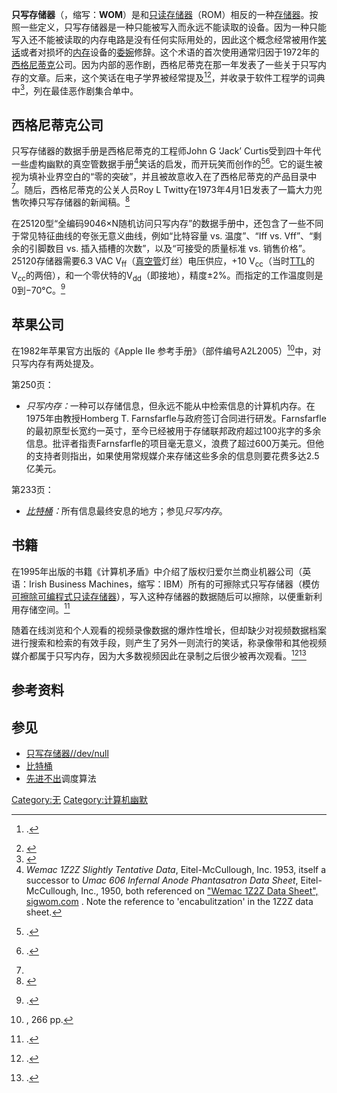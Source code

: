 {{TA
|G1=IT
}}

{{Hatnote|本文介绍的是电子学笑话，关于计算机工程中有实际意义的只写存储器，参见“{{link-en|只写存储器 (工程学)|Write-only memory (engineering)}}”。}}

'''只写存储器'''（{{lang-en|'''W'''rite-'''O'''nly '''M'''emory}}，缩写：'''WOM'''）是和[[只读存储器|只读存储器]]（ROM）相反的一种[[存储器|存储器]]。按照一些定义，只写存储器是一种只能被写入而永远不能读取的设备。因为一种只能写入还不能被读取的内存电路是没有任何实际用处的，因此这个概念经常被用作[[笑话|笑话]]或者对损坏的[[内存|内存]]设备的[[委婉|委婉]]修辞。这个术语的首次使用通常归因于1972年的[[西格尼蒂克|西格尼蒂克]]公司。因为内部的恶作剧，西格尼蒂克在那一年发表了一些关于只写内存的文章。后来，这个笑话在电子学界被经常提及<ref name="origin">{{cite web | url = http://portal.national.com/rap/Story/WOMorigin.html | title = The origin of the WOM – the "Write Only Memory" | first = Robert A | last = Pease | author-link = Bob Pease | publisher = National Semiconductor | accessdate = 2011-11-28 | archiveurl = https://www.webcitation.org/6AxYMnQNI?url=http://portal.national.com/rap/Story/WOMorigin.html | archivedate = 2012-09-26 | dead-url = yes }}.</ref><ref>{{cite web | url = http://www.chinadaily.com.cn/2011-04/02/content_12268630.htm | title = Are you fooled? | work = China Daily | date = 2011-04-02 | accessdate = 2011-11-28 | archive-date = 2020-01-28 | archive-url = https://web.archive.org/web/20200128020507/https://www.chinadaily.com.cn/2011-04/02/content_12268630.htm | dead-url = no }}</ref>，并收录于软件工程学的词典中<ref name = Jargon>{{cite web | archiveurl = https://web.archive.org/web/20200930231240/http://catb.org/~esr/jargon/html/W/write-only-memory.html | accessdate = 2011-11-28 | archivedate = 2020-09-30 | url = http://www.catb.org/~esr/jargon/html/W/write-only-memory.html | title = write-only memory | work = The [[Jargon_File|Jargon File]] | publisher = CatB | editor-link = Eric S. Raymond | editor-last = Raymond | editor-first = Eric S | dead-url = no }}</ref>，列在最佳恶作剧集合单中。

== 西格尼蒂克公司 ==

只写存储器的数据手册是西格尼蒂克的工程师John G ‘Jack’ Curtis受到四十年代一些虚构幽默的真空管数据手册<ref>''Wemac 1Z2Z Slightly Tentative Data'', Eitel-McCullough, Inc. 1953, itself a successor to ''Umac 606 Infernal Anode Phantasatron Data Sheet'', Eitel-McCullough, Inc., 1950, both referenced on [http://www.sigwom.com/?p=186 "Wemac 1Z2Z Data Sheet", sigwom.com] {{Wayback|url=http://www.sigwom.com/?p=186 |date=20160223223041 }}. Note the reference to 'encabulitzation' in the 1Z2Z data sheet.</ref>笑话的启发，而开玩笑而创作的<ref>{{Citation | url = http://www.sigwom.com/?page_id=17 | title = Sigwom | access-date = 2016-02-19 | archive-url = https://web.archive.org/web/20160219044114/http://www.sigwom.com/?page_id=17 | archive-date = 2016-02-19 | dead-url = yes }}.</ref><ref name = Sigwom>{{Citation | url = http://www.sigwom.com/ | title = Sigwom | accessdate = 2016-02-19 | archive-date = 2019-01-23 | archive-url = https://web.archive.org/web/20190123035308/http://www.sigwom.com/ | dead-url = no }}.</ref>。它的诞生被视为填补业界空白的“零的突破”，并且被故意收入在了西格尼蒂克的产品目录中<ref name = Sigwom />。随后，西格尼蒂克的公关人员Roy L Twitty在1973年4月1日发表了一篇大力兜售吹捧只写存储器的新闻稿。<ref>{{Citation | url = http://www.ariplex.com/tina/tsignet1.htm | editor = Tina | title = Funny pages | contribution = The original papers on the invention of the best electro… | accessdate = 2016-02-19 | archive-date = 2019-09-05 | archive-url = https://web.archive.org/web/20190905130517/http://www.ariplex.com/tina/tsignet1.htm | dead-url = no }}</ref>

在25120型“全编码9046×N随机访问只写内存”的数据手册中，还包含了一些不同于常见特征曲线的夸张无意义曲线，例如“比特容量 vs. 温度”、“Iff vs. Vff”、“剩余的引脚数目 vs. 插入插槽的次数”，以及“可接受的质量标准 vs. 销售价格”。25120存储器需要6.3 VAC V<sub>ff</sub>（[[真空管|真空管]]灯丝）电压供应，+10 V<sub>cc</sub>（当时[[TTL|TTL]]的V<sub>cc</sub>的两倍），和一个零伏特的V<sub>dd</sub>（即接地），精度±2%。而指定的工作温度则是0到−70°C。<ref>{{cite web | publisher = Signetics | url = http://web.archive.org/web/20120316141638/http://www.national.com/rap/files/datasheet.pdf | title = Signetics 25120 Fully Encoded, 9046xN, Random Access Write-Only-Memory | first = John G ‘Jack’ | last = Curtis | year = 1972 | accessdate = 2012-03-16 | type = photocopy | format = PDF | archive-date = 2012-03-16 | archive-url = https://web.archive.org/web/20120316141638/http://www.national.com/rap/files/datasheet.pdf }}.</ref>

== 苹果公司 ==
在1982年苹果官方出版的《Apple IIe 参考手册》（部件编号A2L2005）<ref>{{Citation | url = https://archive.org/details/a2_reference_manual | title = Apple IIe Reference Manual | publisher = Apple Computer | year = 1982 | id = part number A2L2005}}, 266 pp.</ref>中，对只写内存有两处提及。

第250页：
* ''只写内存：''一种可以存储信息，但永远不能从中检索信息的计算机内存。在1975年由教授Homberg T. Farnsfarfle与政府签订合同进行研发。Farnsfarfle的最初原型长宽约一英寸，至今已经被用于存储联邦政府超过100兆字的多余信息。批评者指责Farnsfarfle的项目毫无意义，浪费了超过600万美元。但他的支持者则指出，如果使用常规媒介来存储这些多余的信息则要花费多达2.5亿美元。

第233页：
* ''[[比特桶|比特桶]]：''所有信息最终安息的地方；参见''只写内存''。

== 书籍 ==
在1995年出版的书籍《计算机矛盾》中介绍了版权归爱尔兰商业机器公司（英语：Irish Business Machines，缩写：IBM）所有的可擦除式只写存储器（模仿[[可擦除可编程式只读存储器|可擦除可编程式只读存储器]]），写入这种存储器的数据随后可以擦除，以便重新利用存储空间。<ref>{{Citation | url = http://books.google.com/books?id=tZKCZje8178C&pg=PA69 | title = EWOM | format = Google books | page = 69}}.</ref>

随着在线浏览和个人观看的视频录像数据的爆炸性增长，但却缺少对视频数据档案进行搜索和检索的有效手段，则产生了另外一则流行的笑话，称录像带和其他视频媒介都属于只写内存，因为大多数视频因此在录制之后很少被再次观看。<ref>{{Citation | url = http://books.google.com/books?id=dRn5-nSYMwwC&pg=PA49 | title = Advances in Visual Information Systems: 4th International Conference, VISUAL... | format = Google books | page = 49}}.</ref><ref>{{Citation | url = http://books.google.com/books?id=Fqk-eKrlFHkC&pg=PA61 | title =Forensic Digital Imaging and Photography | first1 = Herbert L | last1 = Blitzer | first2 = Jack | last2 = Jacobia | format = Google books | page = 61}}.</ref>

== 参考资料 ==
{{reflist}}

== 参见 ==
*[[只写存储器/dev/null|只写存储器//dev/null]]
*[[比特桶|比特桶]]
*[[先进不出|先进不出]]调度算法

[[Category:无|Category:无]]
[[Category:计算机幽默|Category:计算机幽默]]